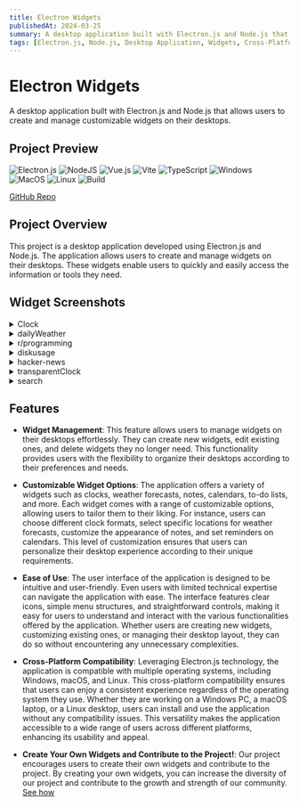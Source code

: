 ```yaml
---
title: Electron Widgets
publishedAt: 2024-03-25
summary: A desktop application built with Electron.js and Node.js that allows users to create and manage customizable widgets on their desktops.
tags: [Electron.js, Node.js, Desktop Application, Widgets, Cross-Platform]
---
```


# Electron Widgets

A desktop application built with Electron.js and Node.js that allows users to create and manage customizable widgets on their desktops.

## Project Preview

![Electron.js](https://img.shields.io/badge/Electron-191970?style=for-the-badge&logo=Electron&logoColor=white)
![NodeJS](https://img.shields.io/badge/node.js-6DA55F?style=for-the-badge&logo=node.js&logoColor=white)
![Vue.js](https://img.shields.io/badge/vuejs-%2335495e.svg?style=for-the-badge&logo=vuedotjs&logoColor=%234FC08D)
![Vite](https://img.shields.io/badge/vite-%23646CFF.svg?style=for-the-badge&logo=vite&logoColor=white)
![TypeScript](https://img.shields.io/badge/typescript-%23007ACC.svg?style=for-the-badge&logo=typescript&logoColor=white)
![Windows](https://img.shields.io/badge/Windows-0078D6?style=for-the-badge&logo=windows&logoColor=white)
![MacOS](https://img.shields.io/badge/mac%20os-000000?style=for-the-badge&logo=apple&logoColor=white)
![Linux](https://img.shields.io/badge/Linux-FCC624?style=for-the-badge&logo=linux&logoColor=black)
![Build](https://github.com/sametcn99/electron-widgets/actions/workflows/build.yml/badge.svg)

[GitHub Repo](https://github.com/sametcn99/electron-widgets)

## Project Overview

This project is a desktop application developed using Electron.js and Node.js. The application allows users to create and manage widgets on their desktops. These widgets enable users to quickly and easily access the information or tools they need.

## Widget Screenshots

<details>
  <summary>Clock</summary>
  <img src="/public/widgets/clock/screenshot.png"></img>
</details>
<details>
  <summary>dailyWeather</summary>
  <img src="/public/widgets/daily%20weather/screenshot.png"></img>
</details>
<details>
  <summary>r/programming</summary>
  <img src="/public/widgets/r-programming/screenshot.png"></img>
</details>
<details>
  <summary>diskusage</summary>
  <img src="/public/widgets/disk%20usage/screenshot.png"></img>
</details>
<details>
  <summary>hacker-news</summary>
  <img src="/public/widgets/hacker%20news/screenshot.png"></img>
</details>
<details>
  <summary>transparentClock</summary>
  <img src="/public/widgets/transparent%20clock/screenshot.png"></img>
</details>
<details>
  <summary>search</summary>
  <img src="/public/widgets/search/screenshot.png"></img>
</details>

## Features

- **Widget Management**: This feature allows users to manage widgets on their desktops effortlessly. They can create new widgets, edit existing ones, and delete widgets they no longer need. This functionality provides users with the flexibility to organize their desktops according to their preferences and needs.

- **Customizable Widget Options**: The application offers a variety of widgets such as clocks, weather forecasts, notes, calendars, to-do lists, and more. Each widget comes with a range of customizable options, allowing users to tailor them to their liking. For instance, users can choose different clock formats, select specific locations for weather forecasts, customize the appearance of notes, and set reminders on calendars. This level of customization ensures that users can personalize their desktop experience according to their unique requirements.

- **Ease of Use**: The user interface of the application is designed to be intuitive and user-friendly. Even users with limited technical expertise can navigate the application with ease. The interface features clear icons, simple menu structures, and straightforward controls, making it easy for users to understand and interact with the various functionalities offered by the application. Whether users are creating new widgets, customizing existing ones, or managing their desktop layout, they can do so without encountering any unnecessary complexities.

- **Cross-Platform Compatibility**: Leveraging Electron.js technology, the application is compatible with multiple operating systems, including Windows, macOS, and Linux. This cross-platform compatibility ensures that users can enjoy a consistent experience regardless of the operating system they use. Whether they are working on a Windows PC, a macOS laptop, or a Linux desktop, users can install and use the application without any compatibility issues. This versatility makes the application accessible to a wide range of users across different platforms, enhancing its usability and appeal.

- **Create Your Own Widgets and Contribute to the Project!**: Our project encourages users to create their own widgets and contribute to the project. By creating your own widgets, you can increase the diversity of our project and contribute to the growth and strength of our community. [See how](https://github.com/sametcn99/electron-widgets/wiki)
